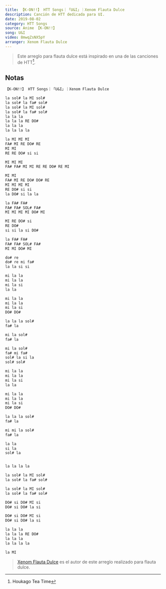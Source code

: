 ```yaml
---
title: 【K-ON!!】 HTT Songs｜「U&I」｜Xenom Flauta Dulce
description: Canción de HTT dedicada para UI.
date: 2019-08-02
category: HTT Songs
source: Anime 【K-ON!!】
song: U&I
video: 8mwqZsNX5pY
arranger: Xenom Flauta Dulce
---
```


> Este arreglo para flauta dulce está inspirado en una de las canciones de HTT[^1].

## Notas

```txt
【K-ON!!】 HTT Songs｜「U&I」｜Xenom Flauta Dulce

la sol# la MI sol#
la sol# la fa# sol#
la sol# la MI sol#
la sol# la fa# sol#
la la la
la la la RE DO#
la la la
la la la la

la MI MI MI
FA# MI RE DO# RE
MI MI
RE RE DO# si si

MI MI MI
FA# FA# MI MI RE RE DO# RE MI

MI MI
FA# MI RE DO# DO# RE
MI MI MI MI
RE DO# si si
la DO# si la la

la FA# FA#
FA# FA# SOL# FA#
MI MI MI MI DO# MI

MI RE DO# si
RE DO#
si si la si DO#

la FA# FA#
FA# FA# SOL# FA#
MI MI DO# MI

do# re
do# re mi fa#
la la si si

mi la la
mi la la
mi la si
la la

mi la la
mi la la
mi la si
DO# DO#

la la la sol#
fa# la

mi la sol#
fa# la

mi la sol#
fa# mi fa#
sol# la si la
sol# sol#

mi la la
mi la la
mi la si
la la

mi la la
mi la la
mi la si
DO# DO#

la la la sol#
fa# la

mi mi la sol#
fa# la

la la
si la
sol# la


la la la la

la sol# la MI sol#
la sol# la fa# sol#

la sol# la MI sol#
la sol# la fa# sol#

DO# si DO# MI si
DO# si DO# la si

DO# si DO# MI si
DO# si DO# la si

la la la
la la la RE DO#
la la la
la la la la

la MI
```

<!-- 
<Figure
  image="miniatura.png"
  caption="【K-ON!!】 HTT Songs｜「U&I」｜Xenom Flauta Dulce"
/>
-->

> [Xenom Flauta Dulce](https://www.youtube.com/c/XenomFlautaDulce/) es el autor de este arreglo realizado para flauta dulce.

[^1]: Houkago Tea Time





